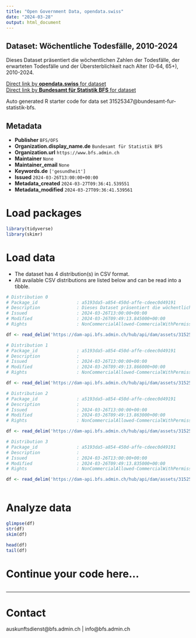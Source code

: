 ```yaml
---
title: "Open Government Data, opendata.swiss"
date: "2024-03-28"
output: html_document
---
```


## Dataset: Wöchentliche Todesfälle, 2010-2024

Dieses Dataset präsentiert die wöchentlichen Zahlen der Todesfälle, der erwarteten Todesfälle und der Übersterblichkeit nach Alter (0-64, 65+), 2010-2024.

[Direct link by **opendata.swiss** for dataset](https://opendata.swiss/de/dataset/wochentliche-todesfalle-2010-2024)<br>
[Direct link by **Bundesamt für Statistik BFS** for dataset](https://www.bfs.admin.ch/asset/de/ts-d-14.03.04.03-wr)

Auto generated R starter code for data set 31525347@bundesamt-fur-statistik-bfs.

## Metadata

- **Publisher** `BFS/OFS`
- **Organization.display_name.de** `Bundesamt für Statistik BFS`
- **Organization.url** `https://www.bfs.admin.ch`
- **Maintainer** `None`
- **Maintainer_email** `None`
- **Keywords.de** `['gesundheit']`
- **Issued** `2024-03-26T13:00:00+00:00`
- **Metadata_created** `2024-03-27T09:36:41.539551`
- **Metadata_modified** `2024-03-27T09:36:41.539561`


# Load packages

```r

library(tidyverse)
library(skimr)

```

# Load data

-   The dataset has 4 distribution(s) in CSV format.
-   All available CSV distributions are listed below and can be read into a tibble.

```r

# Distribution 0
# Package_id               : a5193da5-a854-450d-affe-cdeec0d49191
# Description              : Dieses Dataset präsentiert die wöchentlichen Zahlen der Todesfälle, der erwarteten Todesfälle und der Übersterblichkeit nach Alter (0-64, 65+), 2010-2024.
# Issued                   : 2024-03-26T13:00:00+00:00
# Modified                 : 2024-03-26T09:49:13.845000+00:00
# Rights                   : NonCommercialAllowed-CommercialWithPermission-ReferenceRequired

df <- read_delim('https://dam-api.bfs.admin.ch/hub/api/dam/assets/31525367/master')

# Distribution 1
# Package_id               : a5193da5-a854-450d-affe-cdeec0d49191
# Description              : 
# Issued                   : 2024-03-26T13:00:00+00:00
# Modified                 : 2024-03-26T09:49:13.866000+00:00
# Rights                   : NonCommercialAllowed-CommercialWithPermission-ReferenceRequired

df <- read_delim('https://dam-api.bfs.admin.ch/hub/api/dam/assets/31525361/master')

# Distribution 2
# Package_id               : a5193da5-a854-450d-affe-cdeec0d49191
# Description              : 
# Issued                   : 2024-03-26T13:00:00+00:00
# Modified                 : 2024-03-26T09:49:13.863000+00:00
# Rights                   : NonCommercialAllowed-CommercialWithPermission-ReferenceRequired

df <- read_delim('https://dam-api.bfs.admin.ch/hub/api/dam/assets/31525358/master')

# Distribution 3
# Package_id               : a5193da5-a854-450d-affe-cdeec0d49191
# Description              : 
# Issued                   : 2024-03-26T13:00:00+00:00
# Modified                 : 2024-03-26T09:49:13.835000+00:00
# Rights                   : NonCommercialAllowed-CommercialWithPermission-ReferenceRequired

df <- read_delim('https://dam-api.bfs.admin.ch/hub/api/dam/assets/31525371/master')



```

# Analyze data

```r

glimpse(df)
str(df)
skim(df)

head(df)
tail(df)

```

# Continue your code here...

```r

```

------------------------------------------------------------------------

# Contact

auskunftsdienst@bfs.admin.ch | info@bfs.admin.ch
